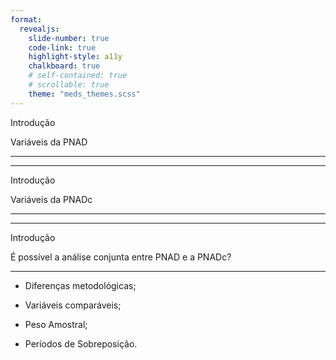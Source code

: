 ```yaml
---
format: 
  revealjs:
    slide-number: true
    code-link: true
    highlight-style: a11y
    chalkboard: true
    # self-contained: true
    # scrollable: true
    theme: "meds_themes.scss"
---
```


[Introdução]{.slide-title}

[Variáveis da PNAD]{.custom-subtitle2}

<hr>

::: {.body-text-m}

:::

---


[Introdução]{.slide-title}

[Variáveis da PNADc]{.custom-subtitle2}

<hr>

::: {.body-text-m}

:::


---

[Introdução]{.slide-title}

[É possível a análise conjunta entre PNAD e a PNADc?]{.custom-subtitle2}

<hr>

::: {.body-text-m}
- Diferenças metodológicas;

- Variáveis comparáveis;

- Peso Amostral;

- Períodos de Sobreposição.

:::
